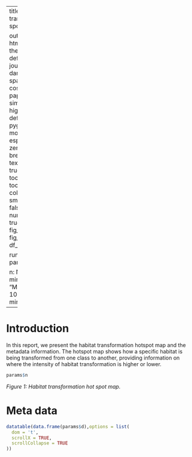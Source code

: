 
---
title:  Habitat transformation hot spot map report|
    

output: 
 html_document:
   theme: flatly # default, cerulean, journal, flatly, darkly, readable, spacelab, united, cosmo, lumen, paper, sandstone, simplex, and yeti
   highlight: tango # default, tango, pygments, kate, monochrome, espresso, zenburn, haddock, breezedark, and textmate
   smart: true
   toc: true
   toc_depth: 2
   toc_float:
     collapsed: false
     smooth_scroll: false
   numbers_sections: true
   fig_width: 7
   fig_height: 6
   fig_caption: true
   df_print: paged

runtime: shiny  
params:

  n: NA
  d: NA
  minimum: 
    label: "Minimum:"
    value: 100
    input: slider
    min: 0
    max: 1000
---



# Introduction
In this report, we present the habitat transformation hotspot map and the metadata information. The hotspot map shows how a specific habitat is being transformed from one class to another, providing information on where the intensity of habitat transformation is higher or lower.

```{r echo=FALSE, message=FALSE,warning=FALSE, paged.print=FALSE}
params$n

```
*Figure 1: Habitat transformation hot spot map.* 

# Meta data

```{r echo=FALSE, message=FALSE,warning=FALSE, paged.print=FALSE}



datatable(data.frame(params$d),options = list(
  dom = 't',
  scrollX = TRUE,
  scrollCollapse = TRUE
))


```